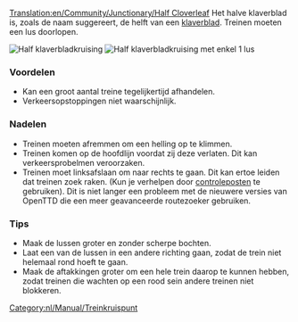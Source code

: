 [[Translation:en/Community/Junctionary/Half Cloverleaf]]
{{nl/Community/Junctionary/Kruispuntenmenu}}
Het halve klaverblad is, zoals de naam suggereert, de helft van een [[nl/Community/Junctionary/Klaverblad|klaverblad]]. Treinen moeten een lus doorlopen.

[[File:en/Community/Junctionary/3way halfcloverleaf.png|none|frame|Half klaverbladkruising]]
[[File:en/Community/Junctionary/3way modhclover.png|none|frame|Half klaverbladkruising met enkel 1 lus]]

===Voordelen===
*Kan een groot aantal treine tegelijkertijd afhandelen.
*Verkeersopstoppingen niet waarschijnlijk.

===Nadelen===
*Treinen moeten afremmen om een helling op te klimmen.
*Treinen komen op de hoofdlijn voordat zij deze verlaten. Dit kan verkeersprobelmen veroorzaken.
*Treinen moet linksafslaan om naar rechts te gaan. Dit kan ertoe leiden dat treinen zoek raken. (Kun je verhelpen door [[nl/Manual/Controleposten|controleposten]] te gebruiken). Dit is niet langer een probleem met de nieuwere versies van OpenTTD die een meer geavanceerde routezoeker gebruiken.

===Tips===
*Maak de lussen groter en zonder scherpe bochten.
*Laat een van de lussen in een andere richting gaan, zodat de trein niet helemaal rond hoeft te gaan.
*Maak de aftakkingen groter om een hele trein daarop te kunnen hebben, zodat treinen die wachten op een rood sein andere treinen niet blokkeren.

[[Category:nl/Manual/Treinkruispunt]]